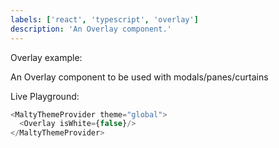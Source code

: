 ```yaml
---
labels: ['react', 'typescript', 'overlay']
description: 'An Overlay component.'
---
```



Overlay example:

An Overlay component to be used with modals/panes/curtains

Live Playground:
```js live
<MaltyThemeProvider theme="global">
  <Overlay isWhite={false}/>
</MaltyThemeProvider>
```
